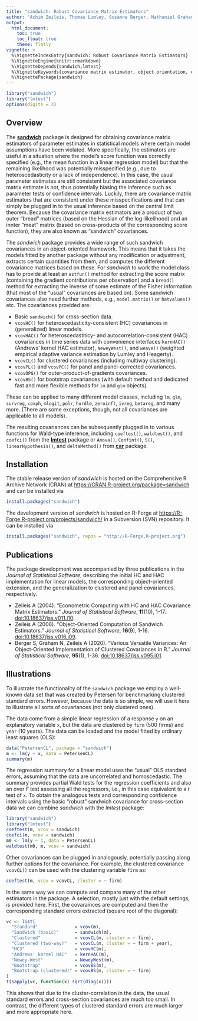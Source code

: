 ```yaml
---
title: "sandwich: Robust Covariance Matrix Estimators"
author: "Achim Zeileis, Thomas Lumley, Susanne Berger, Nathaniel Graham"
output:
  html_document:
    toc: true
    toc_float: true
    theme: flatly
vignette: >
  %\VignetteIndexEntry{sandwich: Robust Covariance Matrix Estimators}
  %\VignetteEngine{knitr::rmarkdown}
  %\VignetteDepends{sandwich,lmtest}
  %\VignetteKeywords{covariance matrix estimator, object orientation, cross-section data, time series data, clustered data, panel data, longitudinal data}
  %\VignettePackage{sandwich}
---
```


```r
library("sandwich")
library("lmtest")
options(digits = 3)
```

## Overview

The [**sandwich**](https://CRAN.R-project.org/package=sandwich) package is designed for obtaining covariance matrix estimators of parameter
estimates in statistical models where certain model assumptions have been violated.
More specifically, the estimators are useful in a situation where the model's score
function was correctly specified (e.g., the mean function in a linear regression model)
but that the remaining likelihood was potentially misspecified (e.g., due to heteroscedasticity
or a lack of independence). In this case, the usual parameter estimates are still consistent
but the associated covariance matrix estimate is not, thus potentially biasing the inference
such as parameter tests or confidence intervals. Luckily, there are covariance matrix
estimators that are consistent under these misspecifications and that can simply be plugged
in to the usual inference based on the central limit theorem. Because the covariance matrix
estimators are a product of two outer "bread" matrices (based on the Hessian of the log-likelihood)
and an innter "meat" matrix (based on cross-products of the corresponding score function),
they are also known as "sandwich" covariances.

The _sandwich_ package provides a wide range of such sandwich covariances in an object-oriented
framework. This means that it takes the models fitted by another package without any modification
or adjustment, extracts certain quantities from them, and computes the different covariance matrices
based on these. For _sandwich_ to work the model class has to provide at least an `estfun()` method
for extracting the score matrix (containing the gradient contributions per observation) and a
`bread()` method for extracting the inverse of some estimate of the Fisher information (that most
of the "usual" covariances are based on). Some sandwich covariances also need further methods, e.g.,
`model.matrix()` or `hatvalues()` etc. The covariances provided are:

* Basic `sandwich()` for cross-section data.
* `vcovHC()` for heteroscedasticity-consistent (HC) covariances in (generalized) linear models.
* `vcovHAC()` for heteroscedastiticy- and autocorrelation-consistent (HAC) covariances in time series
  data with convenience interfaces `kernHAC()` (Andrews' kernel HAC estimator), `NeweyWest()`,
  and `weave()` (weighted empirical adaptive variance estimation by Lumley and Heagerty).
* `vcovCL()` for clustered covariances (including multiway clustering).
* `vcovPL()` and `vcovPC()` for panel and panel-corrected covariances.
* `vcovOPG()` for outer-product-of-gradients covariances.
* `vcovBS()` for bootstrap covariances (with default method and dedicated fast and more flexible methods for `lm` and `glm` objects).

These can be applied to many different model classes, including `lm`, `glm`, `survreg`, `coxph`, `mlogit`,
`polr`, `hurdle`, `zeroinfl`, `ivreg`, `betareg`, and many more. (There are some exceptions, though,
not all covariances are applicable to all models).

The resulting covariances can be subsequently plugged in to various functions for Wald-type inference,
including  `coeftest()`, `waldtest()`, and `coefci()` from the
[**lmtest**](https://CRAN.R-project.org/package=lmtest) package or
`Anova()`, `Confint()`, `S()`, `linearHypothesis()`, and `deltaMethod()` from 
[**car**](https://CRAN.R-project.org/package=car) package.


## Installation

The stable release version of _sandwich_ is hosted on the Comprehensive R Archive Network
(CRAN) at <https://CRAN.R-project.org/package=sandwich> and can be installed via

```r
install.packages("sandwich")
```

The development version of _sandwich_ is hosted on R-Forge at
<https://R-Forge.R-project.org/projects/sandwich/> in a Subversion (SVN) repository.
It can be installed via

```r
install.packages("sandwich", repos = "http://R-Forge.R-project.org")
```

## Publications

The package development was accompanied by three publications in the _Journal of Statistical Software_,
describing the initial HC and HAC implementation for linear models, the corresponding
object-oriented extension, and the generalization to clustered and panel covariances, respectively.

* Zeileis A (2004). "Econometric Computing with HC and HAC Covariance Matrix Estimators."
  _Journal of Statistical Software_, **11**(10), 1-17.
  [doi:10.18637/jss.v011.i10](https://doi.org/10.18637/jss.v011.i10).
* Zeileis A (2006). "Object-Oriented Computation of Sandwich Estimators."
  _Journal of Statistical Software_, **16**(9), 1-16.
  [doi:10.18637/jss.v016.i09](https://doi.org/10.18637/jss.v016.i09).
* Berger S, Graham N, Zeileis A (2020).
  "Various Versatile Variances: An Object-Oriented Implementation of Clustered Covariances in R."
  _Journal of Statistical Software_, **95**(1), 1-36.
  [doi:10.18637/jss.v095.i01](https://doi.org/10.18637/jss.v095.i01).



## Illustrations

To illustrate the functionality of the `sandwich` package we employ a well-known
data set that was created by Petersen for benchmarking clustered standard errors.
However, because the data is so simple, we will use it here to illustrate all
sorts of covariances (not only clustered ones).

The data come from a simple linear regression of a response `y` on an explanatory
variable `x`, but the data are clustered by `firm` (500 firms) and `year` (10 years).
The data can be loaded and the model fitted by ordinary least squares (OLS):

```r
data("PetersenCL", package = "sandwich")
m <- lm(y ~ x, data = PetersenCL)
summary(m)
```

The regression summary for a linear model uses the "usual" OLS standard errors, assuming
that the data are uncorrelated and homoscedastic. The summary provides partial Wald tests
for the regression coefficients and also an over _F_ test assessing all the regressors,
i.e., in this case equivalent to a _t_ test of `x`. To obtain the analogous tests and
corresponding confidence intervals using the basic "robust" sandwich covariance for
cross-section data we can combine _sandwich_ with the _lmtest_ package:

```r
library("sandwich")
library("lmtest")
coeftest(m, vcov = sandwich)
coefci(m, vcov = sandwich)
m0 <- lm(y ~ 1, data = PetersenCL)
waldtest(m0, m, vcov = sandwich)
```

Other covariances can be plugged in analogously, potentially passing along further
options for the covariance. For example, the clustered covariance `vcovCL()`
can be used with the clustering variable `firm` as:

```r
coeftest(m, vcov = vcovCL, cluster = ~ firm)
```

In the same way we can compute and compare many of the other estimators in the package.
A selection, mostly just with the default settings, is provided here. First, the
covarainces are computed and then the corresponding standard errors extracted
(square root of the diagonal):

```r
vc <- list(
  "Standard"              = vcov(m),
  "Sandwich (basic)"      = sandwich(m),
  "Clustered"             = vcovCL(m, cluster = ~ firm),
  "Clustered (two-way)"   = vcovCL(m, cluster = ~ firm + year),
  "HC3"                   = vcovHC(m),
  "Andrews' kernel HAC"   = kernHAC(m),
  "Newey-West"            = NeweyWest(m),
  "Bootstrap"             = vcovBS(m),
  "Bootstrap (clustered)" = vcovBS(m, cluster = ~ firm)
)
t(sapply(vc, function(x) sqrt(diag(x))))
```

This shows that due to the cluster-correlation in the data, the usual standard errors
and cross-section covariances are much too small. In contrast, the different types of
clustered standard errors are much larger and more appropriate here.
